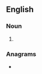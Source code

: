 {{also|Cavers}}
==English==

===Noun===
{{head|en|noun form}}

# {{plural of|caver|lang=en}}

===Anagrams===
* {{anagrams|en|a=acersv|carves|craves}}